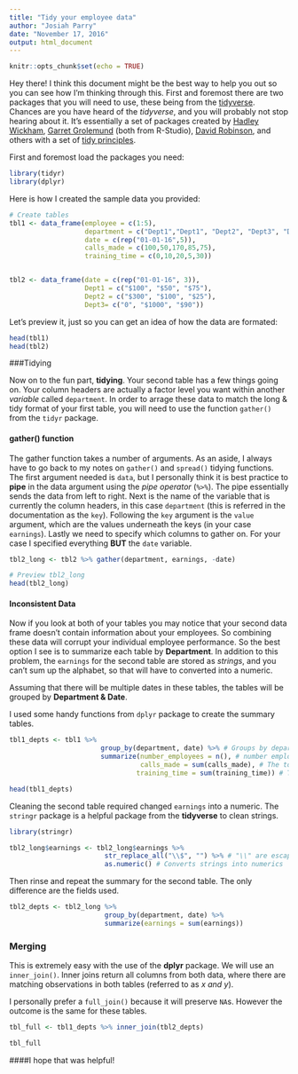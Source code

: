 ```yaml
---
title: "Tidy your employee data"
author: "Josiah Parry"
date: "November 17, 2016"
output: html_document
---
```


```r
knitr::opts_chunk$set(echo = TRUE)
```

Hey there! I think this document might be the best way to help you out so you can see how I'm thinking through this. First and foremost there are two packages that you will need to use, these being from the [tidyverse](https://blog.rstudio.org/2016/09/15/tidyverse-1-0-0/). Chances are you have heard of the *tidyverse*, and you will probably not stop hearing about it. It's essentially a set of packages created by [Hadley Wickham](http://hadley.nz/), [Garret Grolemund](https://github.com/garrettgman) (both from R-Studio), [David Robinson](https://github.com/dgrtwo), and others with a set of [tidy principles](http://vita.had.co.nz/papers/tidy-data.pdf).

First and foremost load the packages you need: 
```r
library(tidyr)
library(dplyr)
```
Here is how I created the sample data you provided:
```r
# Create tables
tbl1 <- data_frame(employee = c(1:5),
                   department = c("Dept1","Dept1", "Dept2", "Dept3", "Dept2"),
                   date = c(rep("01-01-16",5)),
                   calls_made = c(100,50,170,85,75),
                   training_time = c(0,10,20,5,30))


tbl2 <- data_frame(date = c(rep("01-01-16", 3)),
                   Dept1 = c("$100", "$50", "$75"),
                   Dept2 = c("$300", "$100", "$25"),
                   Dept3= c("0", "$1000", "$90"))
```
Let's preview it, just so you can get an idea of how the data are formated:

```r
head(tbl1)
head(tbl2)
```
###Tidying

Now on to the fun part, **tidying**. Your second table has a few things going on. Your column headers are actually a factor level you want within another *variable* called `department`. In order to arrage these data to match the long & tidy format of your first table, you will need to use the function `gather()` from the `tidyr` package. 

#### gather() function

The gather function takes a number of arguments. As an aside, I always have to go back to my notes on `gather()` and `spread()` tidying functions. The first argument needed is `data`, but I personally think it is best practice to **pipe** in the data argument using the *pipe operator* (`%>%`). The pipe essentially sends the data from left to right. Next is the name of the variable that is currently the column headers, in this case `department` (this is referred in the documentation as the `key`). Following the `key` argument is the `value` argument, which are the values underneath the keys (in your case `earnings`). Lastly we need to specify which columns to gather on. For your case I specified everything **BUT** the `date` variable. 

```r
tbl2_long <- tbl2 %>% gather(department, earnings, -date)

# Preview tbl2_long
head(tbl2_long)
```

#### Inconsistent Data
Now if you look at both of your tables you may notice that your second data frame doesn't contain information about your employees. So combining these data will corrupt your individual employee performance. So the best option I see is to summarize each table by **Department**. In addition to this problem, the `earnings` for the second table are stored as *strings*, and you can't sum up the alphabet, so that will have to converted into a numeric. 

Assuming that there will be multiple dates in these tables, the tables will be grouped by **Department & Date**.

I used some handy functions from `dplyr` package to create the summary tables.
```r
tbl1_depts <- tbl1 %>% 
                       group_by(department, date) %>% # Groups by department first, then date
                       summarize(number_employees = n(), # number employes is the number of times Dept# Occurs 
                                 calls_made = sum(calls_made), # The total number of calls made by each employee
                                training_time = sum(training_time)) # The sum ammount of training time for all employees

head(tbl1_depts)
```

Cleaning the second table required changed `earnings` into a numeric. The `stringr` package is a helpful package from the **tidyverse** to clean strings. 
```r
library(stringr)

tbl2_long$earnings <- tbl2_long$earnings %>% 
                        str_replace_all("\\$", "") %>% # "\\" are escape characters makes "$" detectable
                        as.numeric() # Converts strings into numerics
```
Then rinse and repeat the summary for the second table. The only difference are the fields used.
```r
tbl2_depts <- tbl2_long %>% 
                        group_by(department, date) %>% 
                        summarize(earnings = sum(earnings))
```

### Merging
This is extremely easy with the use of the **dplyr** package. We will use an `inner_join()`. Inner joins return all columns from both data, where there are matching observations in both tables (referred to as *x and y*). 

I personally prefer a `full_join()` because it will preserve `NA`s. However the outcome is the same for these tables.

```r
tbl_full <- tbl1_depts %>% inner_join(tbl2_depts)

tbl_full
```

####I hope that was helpful!

